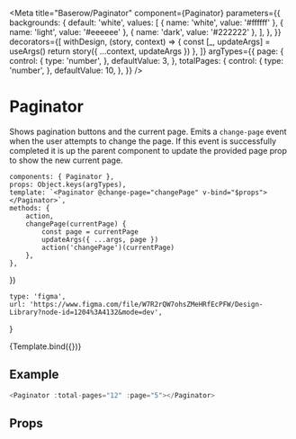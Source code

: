 

<Meta
    title="Baserow/Paginator"
    component={Paginator}
    parameters={{
        backgrounds: {
            default: 'white',
            values: [
                { name: 'white', value: '#ffffff' },
                { name: 'light', value: '#eeeeee' },
                { name: 'dark', value: '#222222' },
            ],
        },
    }}
    decorators={[
        withDesign,
        (story, context) => {
            const [_, updateArgs] = useArgs()
            return story({ ...context, updateArgs })
        },
    ]}
    argTypes={{
        page: {
            control: {
                type: 'number',
            },
            defaultValue: 3,
        },
        totalPages: {
            control: {
                type: 'number',
            },
            defaultValue: 10,
        },
    }}
/>

# Paginator

Shows pagination buttons and the current page. Emits a `change-page` event when the
user attempts to change the page. If this event is successfully completed it is up
the parent component to update the provided page prop to show the new current page.

    components: { Paginator },
    props: Object.keys(argTypes),
    template: `<Paginator @change-page="changePage" v-bind="$props"></Paginator>`,
    methods: {
        action,
        changePage(currentPage) {
            const page = currentPage
            updateArgs({ ...args, page })
            action('changePage')(currentPage)
        },
    },
})

    type: 'figma',
    url: 'https://www.figma.com/file/W7R2rQW7ohsZMeHRfEcPFW/Design-Library?node-id=1204%3A4132&mode=dev',
}

<Canvas>
    <Story
        name="Default"
        parameters={{
            design: config(designConfig),
        }}
    >
        {Template.bind({})}
    </Story>
</Canvas>

## Example

```javascript
<Paginator :total-pages="12" :page="5"></Paginator>
```

## Props

<Props of={Paginator} />
